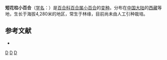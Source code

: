 {{Infraspeciesbox
| genus = Lilium
| species = nanum
| species_link = 小百合
| varietas = brevistylum
| authority = Liang
}}

'''短花柱小百合'''（[[学名|学名]]：{{lang|la|''Lilium nanum'' var. ''brevistylum''}}）是[[百合科|百合科]][[百合属|百合属]][[小百合|小百合]]的[[变种|变种]]。分布在[[中国大陆|中国大陆]]的[[西藏|西藏]]等地，生长于海拔4,280米的地区，常生于林缘，目前尚未由人工引种栽培。

== 参考文献 ==
<div class="references-small">
* {{cite web| url =http://www.bioinfo.cn/db05/KmzwSpecies.php?action=view&id=25252| title =短花柱小百合（变种）| work =《中国高等植物数据库全库》| publisher =中国科学院微生物研究所| author =昆明植物研究所| accessdate =2009-02-25| deadurl =yes| archiveurl =https://web.archive.org/web/20160305083936/http://www.bioinfo.cn/db05/KmzwSpecies.php?action=view&id=25252| archivedate =2016-03-05}}
</div>
{{Taxonbar|from=Q18232813}}

[[Category:西藏植物|D]]
[[Category:百合属|D]]
[[Category:球根花卉|D]]